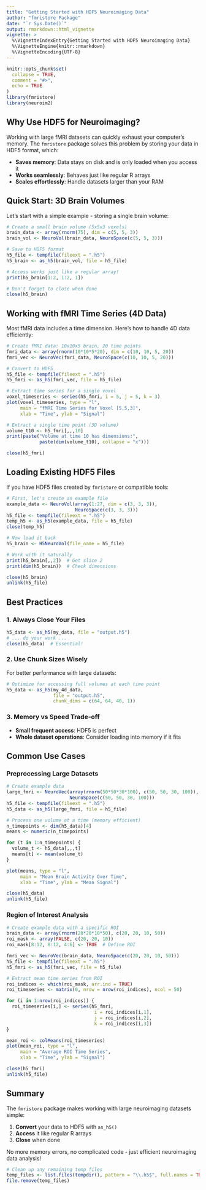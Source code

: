 ```yaml
---
title: "Getting Started with HDF5 Neuroimaging Data"
author: "fmristore Package"
date: "`r Sys.Date()`"
output: rmarkdown::html_vignette
vignette: >
  %\VignetteIndexEntry{Getting Started with HDF5 Neuroimaging Data}
  %\VignetteEngine{knitr::rmarkdown}
  %\VignetteEncoding{UTF-8}
---
```


```r
knitr::opts_chunk$set(
  collapse = TRUE,
  comment = "#>",
  echo = TRUE
)
library(fmristore)
library(neuroim2)
```

## Why Use HDF5 for Neuroimaging?

Working with large fMRI datasets can quickly exhaust your computer's memory. The `fmristore` package solves this problem by storing your data in HDF5 format, which:

- **Saves memory**: Data stays on disk and is only loaded when you access it
- **Works seamlessly**: Behaves just like regular R arrays
- **Scales effortlessly**: Handle datasets larger than your RAM

## Quick Start: 3D Brain Volumes

Let's start with a simple example - storing a single brain volume:

```r
# Create a small brain volume (5x5x3 voxels)
brain_data <- array(rnorm(75), dim = c(5, 5, 3))
brain_vol <- NeuroVol(brain_data, NeuroSpace(c(5, 5, 3)))

# Save to HDF5 format
h5_file <- tempfile(fileext = ".h5")
h5_brain <- as_h5(brain_vol, file = h5_file)

# Access works just like a regular array!
print(h5_brain[1:2, 1:2, 1])

# Don't forget to close when done
close(h5_brain)
```

## Working with fMRI Time Series (4D Data)

Most fMRI data includes a time dimension. Here's how to handle 4D data efficiently:

```r
# Create fMRI data: 10x10x5 brain, 20 time points
fmri_data <- array(rnorm(10*10*5*20), dim = c(10, 10, 5, 20))
fmri_vec <- NeuroVec(fmri_data, NeuroSpace(c(10, 10, 5, 20)))

# Convert to HDF5
h5_file <- tempfile(fileext = ".h5")
h5_fmri <- as_h5(fmri_vec, file = h5_file)

# Extract time series for a single voxel
voxel_timeseries <- series(h5_fmri, i = 5, j = 5, k = 3)
plot(voxel_timeseries, type = "l", 
     main = "fMRI Time Series for Voxel [5,5,3]",
     xlab = "Time", ylab = "Signal")

# Extract a single time point (3D volume)
volume_t10 <- h5_fmri[,,,10]
print(paste("Volume at time 10 has dimensions:", 
            paste(dim(volume_t10), collapse = "x")))

close(h5_fmri)
```

## Loading Existing HDF5 Files

If you have HDF5 files created by `fmristore` or compatible tools:

```r
# First, let's create an example file
example_data <- NeuroVol(array(1:27, dim = c(3, 3, 3)), 
                         NeuroSpace(c(3, 3, 3)))
h5_file <- tempfile(fileext = ".h5")
temp_h5 <- as_h5(example_data, file = h5_file)
close(temp_h5)

# Now load it back
h5_brain <- H5NeuroVol(file_name = h5_file)

# Work with it naturally
print(h5_brain[,,2])  # Get slice 2
print(dim(h5_brain))  # Check dimensions

close(h5_brain)
unlink(h5_file)
```

## Best Practices

### 1. Always Close Your Files
```r
h5_data <- as_h5(my_data, file = "output.h5")
# ... do your work ...
close(h5_data)  # Essential!
```

### 2. Use Chunk Sizes Wisely
For better performance with large datasets:
```r
# Optimize for accessing full volumes at each time point
h5_data <- as_h5(my_4d_data, 
                 file = "output.h5",
                 chunk_dims = c(64, 64, 40, 1))
```

### 3. Memory vs Speed Trade-off
- **Small frequent access**: HDF5 is perfect
- **Whole dataset operations**: Consider loading into memory if it fits

## Common Use Cases

### Preprocessing Large Datasets
```r
# Create example data
large_fmri <- NeuroVec(array(rnorm(50*50*30*100), c(50, 50, 30, 100)),
                       NeuroSpace(c(50, 50, 30, 100)))
h5_file <- tempfile(fileext = ".h5")
h5_data <- as_h5(large_fmri, file = h5_file)

# Process one volume at a time (memory efficient)
n_timepoints <- dim(h5_data)[4]
means <- numeric(n_timepoints)

for (t in 1:n_timepoints) {
  volume_t <- h5_data[,,,t]
  means[t] <- mean(volume_t)
}

plot(means, type = "l", 
     main = "Mean Brain Activity Over Time",
     xlab = "Time", ylab = "Mean Signal")

close(h5_data)
unlink(h5_file)
```

### Region of Interest Analysis
```r
# Create example data with a specific ROI
brain_data <- array(rnorm(20*20*10*50), c(20, 20, 10, 50))
roi_mask <- array(FALSE, c(20, 20, 10))
roi_mask[8:12, 8:12, 4:6] <- TRUE  # Define ROI

fmri_vec <- NeuroVec(brain_data, NeuroSpace(c(20, 20, 10, 50)))
h5_file <- tempfile(fileext = ".h5")
h5_fmri <- as_h5(fmri_vec, file = h5_file)

# Extract mean time series from ROI
roi_indices <- which(roi_mask, arr.ind = TRUE)
roi_timeseries <- matrix(0, nrow = nrow(roi_indices), ncol = 50)

for (i in 1:nrow(roi_indices)) {
  roi_timeseries[i,] <- series(h5_fmri, 
                                i = roi_indices[i,1],
                                j = roi_indices[i,2], 
                                k = roi_indices[i,3])
}

mean_roi <- colMeans(roi_timeseries)
plot(mean_roi, type = "l", 
     main = "Average ROI Time Series",
     xlab = "Time", ylab = "Signal")

close(h5_fmri)
unlink(h5_file)
```

## Summary

The `fmristore` package makes working with large neuroimaging datasets simple:

1. **Convert** your data to HDF5 with `as_h5()`
2. **Access** it like regular R arrays
3. **Close** when done

No more memory errors, no complicated code - just efficient neuroimaging data analysis!

```r
# Clean up any remaining temp files
temp_files <- list.files(tempdir(), pattern = "\\.h5$", full.names = TRUE)
file.remove(temp_files)
```
